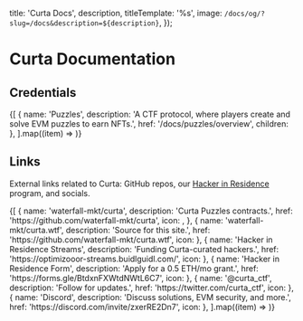 




  title: 'Curta Docs',
  description,
  titleTemplate: '%s',
  image: `/docs/og/?slug=/docs&description=${description}`,
});

# Curta Documentation

<Description children="Curta is a talent discovery competition platform and community of protocol engineers."/>

## Credentials

<div className="grid grid-cols-1 sm:grid-cols-2 md:grid-cols-3 gap-4 lg:grid-cols-2 xl:grid-cols-3">
  {[
    {
      name: 'Puzzles',
      description: 'A CTF protocol, where players create and solve EVM puzzles to earn NFTs.',
      href: '/docs/puzzles/overview',
      children: <PuzzleFeature />
    },
  ].map((item) => <CredentialFeature key={item.href} {...item} />)}
</div>

## Links

External links related to Curta: GitHub repos, our [Hacker in Residence](https://twitter.com/curta_ctf/status/1690114460818837507) program, and socials.

<div className="grid grid-cols-1 sm:grid-cols-2 lg:grid-cols-1 gap-4 min-[1120px]:grid-cols-2 min-[1420px]:grid-cols-3">
  {[
    {
      name: 'waterfall-mkt/curta',
      description: 'Curta Puzzles contracts.',
      href: 'https://github.com/waterfall-mkt/curta',
      icon: <Github />,
    },
    {
      name: 'waterfall-mkt/curta.wtf',
      description: 'Source for this site.',
      href: 'https://github.com/waterfall-mkt/curta.wtf',
      icon: <Github />
    },
    {
      name: 'Hacker in Residence Streams',
      description: 'Funding Curta-curated hackers.',
      href: 'https://optimizooor-streams.buidlguidl.com/',
      icon: <Castle />
    },
    {
      name: 'Hacker in Residence Form',
      description: 'Apply for a 0.5 ETH/mo grant.',
      href: 'https://forms.gle/BtdxnFXWtdNWtL6C7',
      icon: <FileText />
    },
    {
      name: '@curta_ctf',
      description: 'Follow for updates.',
      href: 'https://twitter.com/curta_ctf',
      icon: <Twitter />
    },
    {
      name: 'Discord',
      description: 'Discuss solutions, EVM security, and more.',
      href: 'https://discord.com/invite/zxerRE2Dn7',
      icon: <MessageCircle />
    },
  ].map((item) => <LinkFeature key={item.href} {...item} />)}
</div>

